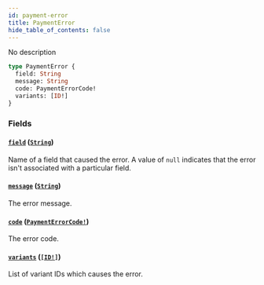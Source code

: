 ```yaml
---
id: payment-error
title: PaymentError
hide_table_of_contents: false
---
```


No description

```graphql
type PaymentError {
  field: String
  message: String
  code: PaymentErrorCode!
  variants: [ID!]
}
```

### Fields

#### [`field`](#) ([`String`](../../../developer/api-reference/scalars/string))

Name of a field that caused the error. A value of `null` indicates that the error isn't associated with a particular field.

#### [`message`](#) ([`String`](../../../developer/api-reference/scalars/string))

The error message.

#### [`code`](#) ([`PaymentErrorCode!`](../../../developer/api-reference/enums/payment-error-code))

The error code.

#### [`variants`](#) ([`[ID!]`](../../../developer/api-reference/scalars/id))

List of variant IDs which causes the error.
